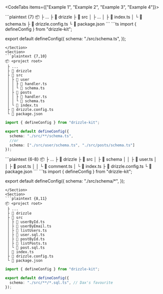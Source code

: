 
<CodeTabs items={["Example 1", "Example 2", "Example 3", "Example 4"]}>
<Section>
```plaintext {7}
📦 <project root>
 ├ ...
 ├ 📂 drizzle
 ├ 📂 src
 │ ├ ...
 │ ├ 📜 index.ts
 │ └ 📜 schema.ts 
 ├ 📜 drizzle.config.ts
 └ 📜 package.json
```
```ts
import { defineConfig } from "drizzle-kit";

export default defineConfig({
  schema: "./src/schema.ts",
});
```
</Section>
<Section>
```plaintext {7,10}
📦 <project root>
 ├ ...
 ├ 📂 drizzle
 ├ 📂 src
 │ ├ 📂 user
 │ │ ├ 📜 handler.ts 
 │ │ └ 📜 schema.ts 
 │ ├ 📂 posts
 │ │ ├ 📜 handler.ts 
 │ │ └ 📜 schema.ts 
 │ └ 📜 index.ts
 ├ 📜 drizzle.config.ts
 └ 📜 package.json
```
```ts
import { defineConfig } from "drizzle-kit";

export default defineConfig({
  schema: "./src/**/schema.ts",
  //or
  schema: ["./src/user/schema.ts", "./src/posts/schema.ts"]
});
```
</Section>
<Section>
```plaintext {6-8}
📦 <project root>
 ├ ...
 ├ 📂 drizzle
 ├ 📂 src
 │ ├ 📂 schema
 │ │ ├ 📜 user.ts 
 │ │ ├ 📜 post.ts 
 │ │ └ 📜 comment.ts 
 │ └ 📜 index.ts
 ├ 📜 drizzle.config.ts
 └ 📜 package.json
```
```ts
import { defineConfig } from "drizzle-kit";

export default defineConfig({
  schema: "./src/schema/*",
});
```
</Section>
<Section>
```plaintext {8,11}
📦 <project root>
 ├ ...
 ├ 📂 drizzle
 ├ 📂 src
 │ ├ 📜 userById.ts 
 │ ├ 📜 userByEmail.ts 
 │ ├ 📜 listUsers.ts 
 │ ├ 📜 user.sql.ts 
 │ ├ 📜 postById.ts 
 │ ├ 📜 listPosts.ts 
 │ └ 📜 post.sql.ts 
 │ 📜 index.ts
 ├ 📜 drizzle.config.ts
 └ 📜 package.json
```
```ts
import { defineConfig } from "drizzle-kit";

export default defineConfig({
  schema: "./src/**/*.sql.ts", // Dax's favourite
});
```
</Section>
</CodeTabs>